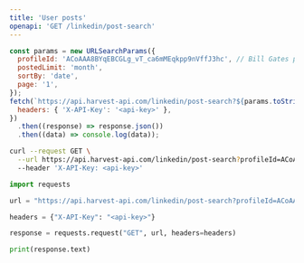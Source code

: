 ```yaml
---
title: 'User posts'
openapi: 'GET /linkedin/post-search'
---
```



<CodeGroup>

```javascript JavaScript
const params = new URLSearchParams({
  profileId: 'ACoAAA8BYqEBCGLg_vT_ca6mMEqkpp9nVffJ3hc', // Bill Gates profile ID
  postedLimit: 'month',
  sortBy: 'date',
  page: '1',
});
fetch(`https://api.harvest-api.com/linkedin/post-search?${params.toString()}`, {
  headers: { 'X-API-Key': '<api-key>' },
})
  .then((response) => response.json())
  .then((data) => console.log(data));
```

```bash cURL
curl --request GET \
  --url https://api.harvest-api.com/linkedin/post-search?profileId=ACoAAA8BYqEBCGLg_vT_ca6mMEqkpp9nVffJ3hc&postedLimit=month&sortBy=date&page=1 \
  --header 'X-API-Key: <api-key>'
```

```python Python
import requests

url = "https://api.harvest-api.com/linkedin/post-search?profileId=ACoAAA8BYqEBCGLg_vT_ca6mMEqkpp9nVffJ3hc&postedLimit=month&sortBy=date&page=1"

headers = {"X-API-Key": "<api-key>"}

response = requests.request("GET", url, headers=headers)

print(response.text)
```

</CodeGroup>

<GetProfileId />
